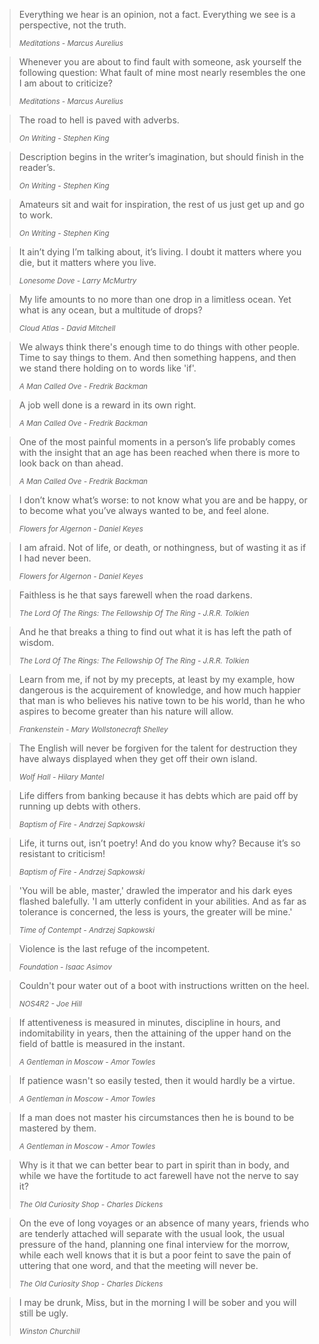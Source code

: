 > Everything we hear is an opinion, not a fact. Everything we see is a perspective, not the truth.  
> 
> <small><cite>Meditations - Marcus Aurelius</cite></small> 

> Whenever you are about to find fault with someone, ask yourself the following question: What fault of mine most 
> nearly resembles the one I am about to criticize?
> 
> <small><cite>Meditations - Marcus Aurelius</cite></small> 

> The road to hell is paved with adverbs.  
> 
> <small><cite>On Writing - Stephen King</cite></small> 

> Description begins in the writer’s imagination, but should finish in the reader’s.  
> 
> <small><cite>On Writing - Stephen King</cite></small> 

> Amateurs sit and wait for inspiration, the rest of us just get up and go to work.  
> 
> <small><cite>On Writing - Stephen King</cite></small> 

> It ain’t dying I’m talking about, it’s living. I doubt it matters where you die, but it matters where you live.  
> 
> <small><cite>Lonesome Dove - Larry McMurtry</cite></small> 

> My life amounts to no more than one drop in a limitless ocean. Yet what is any ocean, but a multitude of drops?
> 
> <small><cite>Cloud Atlas - David Mitchell</cite></small> 

> We always think there's enough time to do things with other people. Time to say things to them. And then something 
> happens, and then we stand there holding on to words like 'if'.  
> 
> <small><cite>A Man Called Ove - Fredrik Backman</cite></small> 
 
> A job well done is a reward in its own right.  
> 
> <small><cite>A Man Called Ove - Fredrik Backman</cite></small>
 
> One of the most painful moments in a person’s life probably comes with the insight that an age has been reached when 
> there is more to look back on than ahead.   
> 
> <small><cite>A Man Called Ove - Fredrik Backman</cite></small>

> I don’t know what’s worse: to not know what you are and be happy, or to become what you’ve always wanted to be, and 
> feel alone. 
> 
> <small><cite>Flowers for Algernon - Daniel Keyes</cite></small>

> I am afraid. Not of life, or death, or nothingness, but of wasting it as if I had never been.  
> 
> <small><cite>Flowers for Algernon - Daniel Keyes</cite></small>

> Faithless is he that says farewell when the road darkens.  
> 
> <small><cite>The Lord Of The Rings: The Fellowship Of The Ring - J.R.R. Tolkien</cite></small>

> And he that breaks a thing to find out what it is has left the path of wisdom.  
> 
> <small><cite>The Lord Of The Rings: The Fellowship Of The Ring - J.R.R. Tolkien</cite></small>

> Learn from me, if not by my precepts, at least by my example, how dangerous is the acquirement of knowledge, and how 
> much happier that man is who believes his native town to be his world, than he who aspires to become greater than his 
> nature will allow.  
> 
> <small><cite>Frankenstein - Mary Wollstonecraft Shelley</cite></small>

> The English will never be forgiven for the talent for destruction they have always displayed when they get off
their own island.  
> 
> <small><cite>Wolf Hall - Hilary Mantel</cite></small>

> Life differs from banking because it has debts which are paid off by running up debts with others.  
> 
> <small><cite>Baptism of Fire - Andrzej Sapkowski</cite></small>

> Life, it turns out, isn’t poetry! And do you know why? Because it’s so resistant to criticism!  
> 
> <small><cite>Baptism of Fire - Andrzej Sapkowski</cite></small>

> 'You will be able, master,' drawled the imperator and his dark eyes flashed balefully. 'I am utterly confident in your abilities.
> And as far as tolerance is concerned, the less is yours, the greater will be mine.'
> 
> <small><cite>Time of Contempt - Andrzej Sapkowski</cite></small>

> Violence is the last refuge of the incompetent.  
> 
> <small><cite>Foundation - Isaac Asimov</cite></small>

> Couldn't pour water out of a boot with instructions written on the heel.  
> 
> <small><cite>NOS4R2 - Joe Hill</cite></small>

> If attentiveness is measured in minutes, discipline in hours, and indomitability in years, then the attaining of
> the upper hand on the field of battle is measured in the instant.  
> 
> <small><cite>A Gentleman in Moscow - Amor Towles</cite></small>

> If patience wasn't so easily tested, then it would hardly be a virtue.  
> 
> <small><cite>A Gentleman in Moscow - Amor Towles</cite></small>

> If a man does not master his circumstances then he is bound to be mastered by them. 
> 
> <small><cite>A Gentleman in Moscow - Amor Towles</cite></small>

> Why is it that we can better bear to part in spirit than in body, and while we have the fortitude to act farewell
> have not the nerve to say it?  
> 
> <small><cite>The Old Curiosity Shop - Charles Dickens</cite></small>

> On the eve of long voyages or an absence of many years, friends who are tenderly attached will separate with the usual
> look, the usual pressure of the hand, planning one final interview for the morrow, while each well knows that it is
> but a poor feint to save the pain of uttering that one word, and that the meeting will never be.  
> 
> <small><cite>The Old Curiosity Shop - Charles Dickens</cite></small>

> I may be drunk, Miss, but in the morning I will be sober and you will still be ugly.
> 
> <small><cite>Winston Churchill</cite></small>